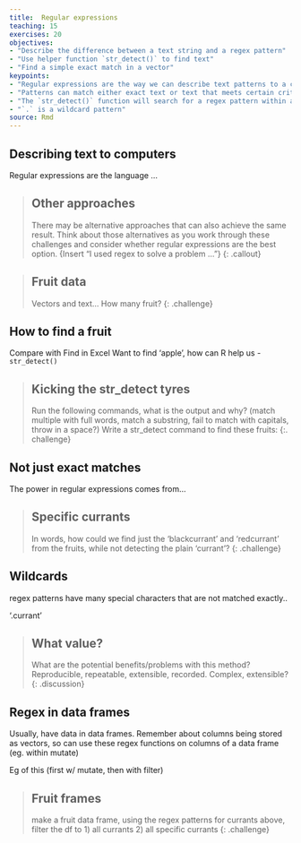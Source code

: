 ```yaml
---
title:  Regular expressions  
teaching: 15
exercises: 20
objectives:
- "Describe the difference between a text string and a regex pattern"
- "Use helper function `str_detect()` to find text"
- "Find a simple exact match in a vector"
keypoints:
- "Regular expressions are the way we can describe text patterns to a computer"
- "Patterns can match either exact text or text that meets certain criteria"
- "The `str_detect()` function will search for a regex pattern within a text vector"
- "`.` is a wildcard pattern"
source: Rmd
---
```


## Describing text to computers

Regular expressions are the language ...

> ## Other approaches
> There may be alternative approaches that can also achieve the same result. Think about those 
> alternatives as you work through these challenges and consider whether regular expressions are 
> the best option.
> {Insert "I used regex to solve a problem ..."}
{: .callout}

> ## Fruit data
> Vectors and text...
> How many fruit?
{: .challenge}

## How to find a fruit

Compare with Find in Excel
Want to find 'apple', how can R help us - `str_detect()`

> ## Kicking the str_detect tyres
> Run the following commands, what is the output and why?
> (match multiple with full words, match a substring, fail to match with capitals, throw in a space?)
> Write a str_detect command to find these fruits:
{:. challenge}

## Not just exact matches

The power in regular expressions comes from...

> ## Specific currants
> In words, how could we find just the 'blackcurrant' and 'redcurrant' from the fruits, while not detecting the plain 'currant'? 
{: .challenge}

## Wildcards

regex patterns have many special characters that are not matched exactly..

'.currant'

> ## What value?
> What are the potential benefits/problems with this method?
> Reproducible, repeatable, extensible, recorded. Complex, extensible? 
{: .discussion}

## Regex in data frames
Usually, have data in data frames. Remember about columns being stored as vectors, so can use these
regex functions on columns of a data frame (eg. within mutate)

Eg of this (first w/ mutate, then with filter)

> ## Fruit frames
> make a fruit data frame, using the regex patterns for currants above, filter the df to 1) all currants
> 2) all specific currants
{: .challenge}
